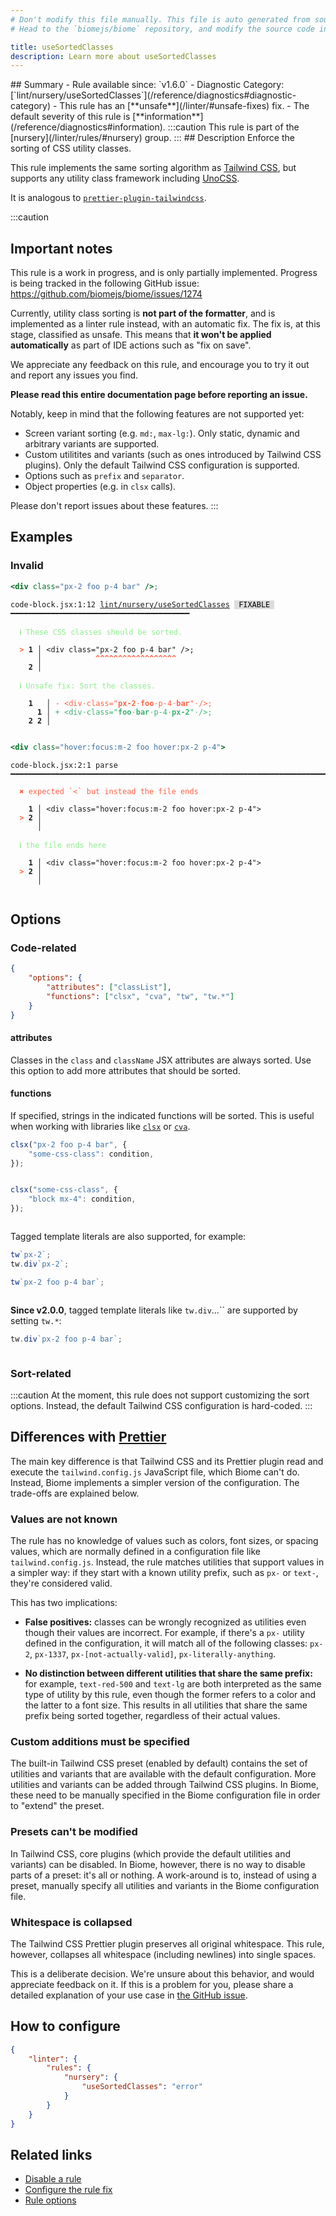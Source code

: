 ```yaml
---
# Don't modify this file manually. This file is auto generated from source, and you will lose your changes next time the website is built.
# Head to the `biomejs/biome` repository, and modify the source code in there.

title: useSortedClasses
description: Learn more about useSortedClasses
---
```


<Tabs>
<TabItem label="JavaScript (and super languages)" icon="seti:javascript">
## Summary
- Rule available since: `v1.6.0`
- Diagnostic Category: [`lint/nursery/useSortedClasses`](/reference/diagnostics#diagnostic-category)
- This rule has an [**unsafe**](/linter/#unsafe-fixes) fix.
- The default severity of this rule is [**information**](/reference/diagnostics#information).
:::caution
This rule is part of the [nursery](/linter/rules/#nursery) group.
:::
## Description
Enforce the sorting of CSS utility classes.

This rule implements the same sorting algorithm as [Tailwind CSS](https://tailwindcss.com/blog/automatic-class-sorting-with-prettier#how-classes-are-sorted), but supports any utility class framework including [UnoCSS](https://unocss.dev/).

It is analogous to [`prettier-plugin-tailwindcss`](https://github.com/tailwindlabs/prettier-plugin-tailwindcss).

:::caution

## Important notes

This rule is a work in progress, and is only partially implemented. Progress is being tracked in the following GitHub issue: https://github.com/biomejs/biome/issues/1274

Currently, utility class sorting is **not part of the formatter**, and is implemented as a linter rule instead, with an automatic fix. The fix is, at this stage, classified as unsafe. This means that **it won't be applied automatically** as part of IDE actions such as "fix on save".

We appreciate any feedback on this rule, and encourage you to try it out and report any issues you find.

**Please read this entire documentation page before reporting an issue.**

Notably, keep in mind that the following features are not supported yet:

- Screen variant sorting (e.g. `md:`, `max-lg:`). Only static, dynamic and arbitrary variants are supported.
- Custom utilitites and variants (such as ones introduced by Tailwind CSS plugins). Only the default Tailwind CSS configuration is supported.
- Options such as `prefix` and `separator`.
- Object properties (e.g. in `clsx` calls).

Please don't report issues about these features.
:::

## Examples

### Invalid

```jsx
<div class="px-2 foo p-4 bar" />;
```

<pre class="language-text"><code class="language-text">code-block.jsx:1:12 <a href="https://biomejs.dev/linter/rules/use-sorted-classes">lint/nursery/useSortedClasses</a> <span style="color: #000; background-color: #ddd;"> FIXABLE </span> ━━━━━━━━━━━━━━━━━━━━━━━━━━━━━━━━━━━━━━━━<br /><br />  <strong><span style="color: lightgreen;">ℹ</span></strong> <span style="color: lightgreen;">These CSS classes should be sorted.</span><br />  <br />  <strong><span style="color: Tomato;">&gt;</span></strong> <strong>1 │ </strong>&lt;div class=&quot;px-2 foo p-4 bar&quot; /&gt;;<br />   <strong>   │ </strong>           <strong><span style="color: Tomato;">^</span></strong><strong><span style="color: Tomato;">^</span></strong><strong><span style="color: Tomato;">^</span></strong><strong><span style="color: Tomato;">^</span></strong><strong><span style="color: Tomato;">^</span></strong><strong><span style="color: Tomato;">^</span></strong><strong><span style="color: Tomato;">^</span></strong><strong><span style="color: Tomato;">^</span></strong><strong><span style="color: Tomato;">^</span></strong><strong><span style="color: Tomato;">^</span></strong><strong><span style="color: Tomato;">^</span></strong><strong><span style="color: Tomato;">^</span></strong><strong><span style="color: Tomato;">^</span></strong><strong><span style="color: Tomato;">^</span></strong><strong><span style="color: Tomato;">^</span></strong><strong><span style="color: Tomato;">^</span></strong><strong><span style="color: Tomato;">^</span></strong><strong><span style="color: Tomato;">^</span></strong><br />    <strong>2 │ </strong><br />  <br />  <strong><span style="color: lightgreen;">ℹ</span></strong> <span style="color: lightgreen;">Unsafe fix</span><span style="color: lightgreen;">: </span><span style="color: lightgreen;">Sort the classes.</span><br />  <br />    <strong>1</strong>  <strong> │ </strong><span style="color: Tomato;">-</span> <span style="color: Tomato;">&lt;</span><span style="color: Tomato;">d</span><span style="color: Tomato;">i</span><span style="color: Tomato;">v</span><span style="color: Tomato;"><span style="opacity: 0.8;">·</span></span><span style="color: Tomato;">c</span><span style="color: Tomato;">l</span><span style="color: Tomato;">a</span><span style="color: Tomato;">s</span><span style="color: Tomato;">s</span><span style="color: Tomato;">=</span><span style="color: Tomato;">&quot;</span><span style="color: Tomato;"><strong>p</strong></span><span style="color: Tomato;"><strong>x</strong></span><span style="color: Tomato;"><strong>-</strong></span><span style="color: Tomato;"><strong>2</strong></span><span style="color: Tomato;"><span style="opacity: 0.8;">·</span></span><span style="color: Tomato;"><strong>f</strong></span><span style="color: Tomato;"><strong>o</strong></span><span style="color: Tomato;"><strong>o</strong></span><span style="color: Tomato;"><span style="opacity: 0.8;">·</span></span><span style="color: Tomato;">p</span><span style="color: Tomato;">-</span><span style="color: Tomato;">4</span><span style="color: Tomato;"><span style="opacity: 0.8;">·</span></span><span style="color: Tomato;"><strong>b</strong></span><span style="color: Tomato;"><strong>a</strong></span><span style="color: Tomato;"><strong>r</strong></span><span style="color: Tomato;">&quot;</span><span style="color: Tomato;"><span style="opacity: 0.8;">·</span></span><span style="color: Tomato;">/</span><span style="color: Tomato;">&gt;</span><span style="color: Tomato;">;</span><br />      <strong>1</strong><strong> │ </strong><span style="color: MediumSeaGreen;">+</span> <span style="color: MediumSeaGreen;">&lt;</span><span style="color: MediumSeaGreen;">d</span><span style="color: MediumSeaGreen;">i</span><span style="color: MediumSeaGreen;">v</span><span style="color: MediumSeaGreen;"><span style="opacity: 0.8;">·</span></span><span style="color: MediumSeaGreen;">c</span><span style="color: MediumSeaGreen;">l</span><span style="color: MediumSeaGreen;">a</span><span style="color: MediumSeaGreen;">s</span><span style="color: MediumSeaGreen;">s</span><span style="color: MediumSeaGreen;">=</span><span style="color: MediumSeaGreen;">&quot;</span><span style="color: MediumSeaGreen;"><strong>f</strong></span><span style="color: MediumSeaGreen;"><strong>o</strong></span><span style="color: MediumSeaGreen;"><strong>o</strong></span><span style="color: MediumSeaGreen;"><span style="opacity: 0.8;">·</span></span><span style="color: MediumSeaGreen;"><strong>b</strong></span><span style="color: MediumSeaGreen;"><strong>a</strong></span><span style="color: MediumSeaGreen;"><strong>r</strong></span><span style="color: MediumSeaGreen;"><span style="opacity: 0.8;">·</span></span><span style="color: MediumSeaGreen;">p</span><span style="color: MediumSeaGreen;">-</span><span style="color: MediumSeaGreen;">4</span><span style="color: MediumSeaGreen;"><span style="opacity: 0.8;">·</span></span><span style="color: MediumSeaGreen;"><strong>p</strong></span><span style="color: MediumSeaGreen;"><strong>x</strong></span><span style="color: MediumSeaGreen;"><strong>-</strong></span><span style="color: MediumSeaGreen;"><strong>2</strong></span><span style="color: MediumSeaGreen;">&quot;</span><span style="color: MediumSeaGreen;"><span style="opacity: 0.8;">·</span></span><span style="color: MediumSeaGreen;">/</span><span style="color: MediumSeaGreen;">&gt;</span><span style="color: MediumSeaGreen;">;</span><br />    <strong>2</strong> <strong>2</strong><strong> │ </strong>  <br />  <br /></code></pre>

```jsx
<div class="hover:focus:m-2 foo hover:px-2 p-4">
```

<pre class="language-text"><code class="language-text">code-block.jsx:2:1 parse ━━━━━━━━━━━━━━━━━━━━━━━━━━━━━━━━━━━━━━━━━━━━━━━━━━━━━━━━━━━━━━━━━━━━━━━━━━━<br /><br />  <strong><span style="color: Tomato;">✖</span></strong> <span style="color: Tomato;">expected `&lt;` but instead the file ends</span><br />  <br />    <strong>1 │ </strong>&lt;div class=&quot;hover:focus:m-2 foo hover:px-2 p-4&quot;&gt;<br />  <strong><span style="color: Tomato;">&gt;</span></strong> <strong>2 │ </strong><br />   <strong>   │ </strong><br />  <br />  <strong><span style="color: lightgreen;">ℹ</span></strong> <span style="color: lightgreen;">the file ends here</span><br />  <br />    <strong>1 │ </strong>&lt;div class=&quot;hover:focus:m-2 foo hover:px-2 p-4&quot;&gt;<br />  <strong><span style="color: Tomato;">&gt;</span></strong> <strong>2 │ </strong><br />   <strong>   │ </strong><br />  <br /></code></pre>

## Options

### Code-related

```json
{
    "options": {
        "attributes": ["classList"],
        "functions": ["clsx", "cva", "tw", "tw.*"]
    }
}
```

#### attributes

Classes in the `class` and `className` JSX attributes are always sorted. Use this option to add more attributes that should be sorted.

#### functions

If specified, strings in the indicated functions will be sorted. This is useful when working with libraries like [`clsx`](https://github.com/lukeed/clsx) or [`cva`](https://cva.style/).

```js
clsx("px-2 foo p-4 bar", {
    "some-css-class": condition,
});
```

<pre class="language-text"><code class="language-text"></code></pre>

```js
clsx("some-css-class", {
    "block mx-4": condition,
});
```

<pre class="language-text"><code class="language-text"></code></pre>

Tagged template literals are also supported, for example:

```js
tw`px-2`;
tw.div`px-2`;
```

```js
tw`px-2 foo p-4 bar`;
```

<pre class="language-text"><code class="language-text"></code></pre>

**Since v2.0.0**, tagged template literals like `tw.div`...`` are supported by setting `tw.*`:

```js
tw.div`px-2 foo p-4 bar`;
```

<pre class="language-text"><code class="language-text"></code></pre>

### Sort-related

:::caution
At the moment, this rule does not support customizing the sort options. Instead, the default Tailwind CSS configuration is hard-coded.
:::

## Differences with [Prettier](https://github.com/tailwindlabs/prettier-plugin-tailwindcss)

The main key difference is that Tailwind CSS and its Prettier plugin read and execute the `tailwind.config.js` JavaScript file, which Biome can't do. Instead, Biome implements a simpler version of the configuration. The trade-offs are explained below.

### Values are not known

The rule has no knowledge of values such as colors, font sizes, or spacing values, which are normally defined in a configuration file like `tailwind.config.js`. Instead, the rule matches utilities that support values in a simpler way: if they start with a known utility prefix, such as `px-` or `text-`, they're considered valid.

This has two implications:

- **False positives:** classes can be wrongly recognized as utilities even though their values are incorrect.
For example, if there's a `px-` utility defined in the configuration, it will match all of the following classes:
`px-2`, `px-1337`, `px-[not-actually-valid]`, `px-literally-anything`.


- **No distinction between different utilities that share the same prefix:** for example,
`text-red-500` and `text-lg` are both interpreted as the same type of utility by this rule,
even though the former refers to a color and the latter to a font size. This results in all
utilities that share the same prefix being sorted together, regardless of their actual values.



### Custom additions must be specified

The built-in Tailwind CSS preset (enabled by default) contains the set of utilities and variants that are available with the default configuration. More utilities and variants can be added through Tailwind CSS plugins. In Biome, these need to be manually specified in the Biome configuration file in order to "extend" the preset.

### Presets can't be modified

In Tailwind CSS, core plugins (which provide the default utilities and variants) can be disabled. In Biome, however, there is no way to disable parts of a preset: it's all or nothing. A work-around is to, instead of using a preset, manually specify all utilities and variants in the Biome configuration file.

### Whitespace is collapsed

The Tailwind CSS Prettier plugin preserves all original whitespace. This rule, however, collapses all whitespace (including newlines) into single spaces.

This is a deliberate decision. We're unsure about this behavior, and would appreciate feedback on it. If this is a problem for you, please share a detailed explanation of your use case in [the GitHub issue](https://github.com/biomejs/biome/issues/1274).

## How to configure
```json title="biome.json"
{
	"linter": {
		"rules": {
			"nursery": {
				"useSortedClasses": "error"
			}
		}
	}
}

```
## Related links

- [Disable a rule](/linter/#disable-a-lint-rule)
- [Configure the rule fix](/linter#configure-the-rule-fix)
- [Rule options](/linter/#rule-options)

</TabItem>
</Tabs>

